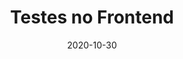 ---
title: Testes no Frontend
date: "2020-10-30"
description: "Como criar testes no frontend e sua importancia"
tags: [html, css, javascript, js, react, react-native, testing-library, enzyme]
keywords: [html, css, javascript, js, react, react-native, testing-library, enzyme]
---